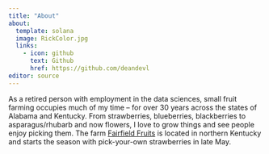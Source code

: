 ```yaml
---
title: "About"
about:
  template: solana
  image: RickColor.jpg
  links:
    - icon: github
      text: Github
      href: https://github.com/deandevl
editor: source
---
```

As a retired person with employment in the data sciences, small fruit farming occupies much of my time -- for over 30 years across the states of Alabama and Kentucky. From strawberries, blueberries, blackberries to asparagus/rhubarb and now flowers, I love to grow things and see people enjoy picking them. The farm [Fairfield Fruits](https://fairfieldfruits.com/) is located in northern Kentucky and starts the season with pick-your-own strawberries in late May.
